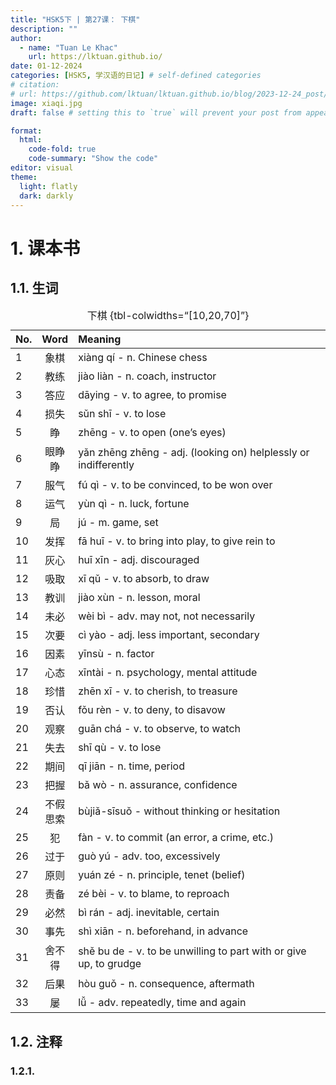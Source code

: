 ```yaml
---
title: "HSK5下 | 第27课： 下棋"
description: ""
author:
  - name: "Tuan Le Khac"
    url: https://lktuan.github.io/
date: 01-12-2024
categories: [HSK5, 学汉语的日记] # self-defined categories
# citation: 
# url: https://github.com/lktuan/lktuan.github.io/blog/2023-12-24_post/
image: xiaqi.jpg
draft: false # setting this to `true` will prevent your post from appearing on your listing page until you're ready!

format: 
  html: 
    code-fold: true
    code-summary: "Show the code"
editor: visual
theme:
  light: flatly
  dark: darkly
---
```


# 1. 课本书

## 1.1. 生词

| No. | Word | Meaning                                                     |
|:----|:----:|:------------------------------------------------------------|
|1|象棋|xiàng qí - n. Chinese chess|
|2|教练|jiào liàn - n. coach, instructor|
|3|答应|dāying - v. to agree, to promise|
|4|损失|sǔn shī - v. to lose|
|5|睁|zhēng - v. to open (one's eyes)|
|6|眼睁睁|yǎn zhēng zhēng - adj. (looking on) helplessly or indifferently|
|7|服气|fú qì - v. to be convinced, to be won over|
|8|运气|yùn qì - n. luck, fortune|
|9|局|jú - m. game, set|
|10|发挥|fā huī - v. to bring into play, to give rein to|
|11|灰心|huī xīn - adj. discouraged|
|12|吸取|xī qǔ - v. to absorb, to draw|
|13|教训|jiào xùn - n. lesson, moral|
|14|未必|wèi bì - adv. may not, not necessarily|
|15|次要|cì yào - adj. less important, secondary|
|16|因素|yīnsù - n. factor|
|17|心态|xīntài - n. psychology, mental attitude|
|18|珍惜|zhēn xī - v. to cherish, to treasure|
|19|否认|fǒu rèn - v. to deny, to disavow|
|20|观察|guān chá - v. to observe, to watch|
|21|失去|shī qù - v. to lose|
|22|期间|qī jiān - n. time, period|
|23|把握|bǎ wò - n. assurance, confidence|
|24|不假思索|bùjiǎ-sīsuǒ - without thinking or hesitation|
|25|犯|fàn - v. to commit (an error, a crime, etc.)|
|26|过于|guò yú - adv. too, excessively|
|27|原则|yuán zé - n. principle, tenet (belief)|
|28|责备|zé bèi - v. to blame, to reproach|
|29|必然|bì rán - adj. inevitable, certain|
|30|事先|shì xiān - n. beforehand, in advance|
|31|舍不得|shě bu de - v. to be unwilling to part with or give up, to grudge|
|32|后果|hòu guǒ - n. consequence, aftermath|
|33|屡|lǚ - adv. repeatedly, time and again|
: 下棋 {tbl-colwidths="\[10,20,70\]"}

## 1.2. 注释

### 1.2.1.